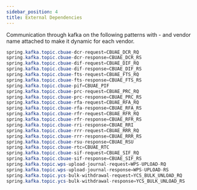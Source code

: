 ```yaml
---
sidebar_position: 4
title: External Dependencies
---
```


Communication through kafka on the following patterns with - and vendor name attached to make it dynamic for each vendor.

```java title="application.properties"
spring.kafka.topic.cbuae-dcr-request=CBUAE_DCR_RQ
spring.kafka.topic.cbuae-dcr-response=CBUAE_DCR_RS
spring.kafka.topic.cbuae-dif-request=CBUAE_DIF_RQ
spring.kafka.topic.cbuae-dif-response=CBUAE_DIF_RS
spring.kafka.topic.cbuae-fts-request=CBUAE_FTS_RQ
spring.kafka.topic.cbuae-fts-response=CBUAE_FTS_RS
spring.kafka.topic.cbuae-pif=CBUAE_PIF
spring.kafka.topic.cbuae-prc-request=CBUAE_PRC_RQ
spring.kafka.topic.cbuae-prc-response=CBUAE_PRC_RS
spring.kafka.topic.cbuae-rfa-request=CBUAE_RFA_RQ
spring.kafka.topic.cbuae-rfa-response=CBUAE_RFA_RS
spring.kafka.topic.cbuae-rfr-request=CBUAE_RFR_RQ
spring.kafka.topic.cbuae-rfr-response=CBUAE_RFR_RS
spring.kafka.topic.cbuae-rri-response=CBUAE_RRI
spring.kafka.topic.cbuae-rrr-request=CBUAE_RRR_RQ
spring.kafka.topic.cbuae-rrr-response=CBUAE_RRR_RS
spring.kafka.topic.cbuae-rsu-response=CBUAE_RSU
spring.kafka.topic.cbuae-rtc=CBUAE_RTC
spring.kafka.topic.cbuae-sif-request=CBUAE_SIF_RQ
spring.kafka.topic.cbuae-sif-response=CBUAE_SIF_RS
spring.kafka.topic.wps-upload-journal-request=WPS-UPLOAD-RQ
spring.kafka.topic.wps-upload-journal-response=WPS-UPLOAD-RS
spring.kafka.topic.ycs-bulk-withdrawal-request=YCS_BULK_UNLOAD_RQ
spring.kafka.topic.ycs-bulk-withdrawal-response=YCS_BULK_UNLOAD_RS
```
